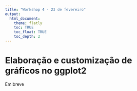 ```yaml
---
title: "Workshop 4 - 23 de fevereiro"
output:
  html_document:
    theme: flatly
    toc: TRUE
    toc_float: TRUE
    toc_depth: 2
---
```


# Elaboração e customização de gráficos no ggplot2

Em breve


